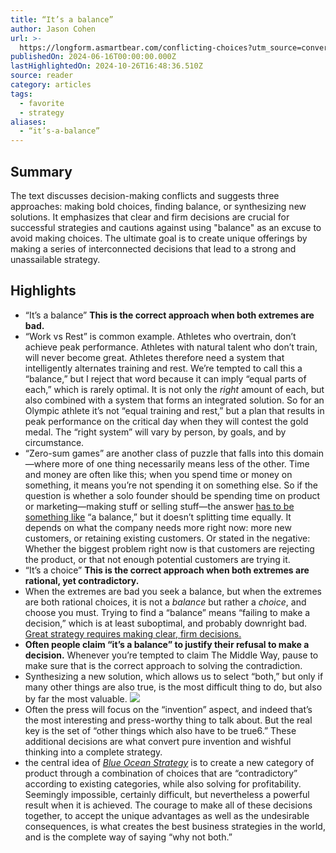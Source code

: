```yaml
---
title: “It’s a balance”
author: Jason Cohen
url: >-
  https://longform.asmartbear.com/conflicting-choices?utm_source=convertkit&utm_medium=email&utm_campaign=asmartbear_newsletter
publishedOn: 2024-06-16T00:00:00.000Z
lastHighlightedOn: 2024-10-26T16:48:36.510Z
source: reader
category: articles
tags:
  - favorite
  - strategy
aliases:
  - “it’s-a-balance”
---
```

## Summary

The text discusses decision-making conflicts and suggests three approaches: making bold choices, finding balance, or synthesizing new solutions. It emphasizes that clear and firm decisions are crucial for successful strategies and cautions against using "balance" as an excuse to avoid making choices. The ultimate goal is to create unique offerings by making a series of interconnected decisions that lead to a strong and unassailable strategy.

## Highlights
- “It’s a balance”
  **This is the correct approach when both extremes are bad.**
- “Work vs Rest” is common example. Athletes who overtrain, don’t achieve peak performance. Athletes with natural talent who don’t train, will never become great. Athletes therefore need a system that intelligently alternates training and rest.
  We’re tempted to call this a “balance,” but I reject that word because it can imply “equal parts of each,” which is rarely optimal. It is not only the *right* amount of each, but also combined with a system that forms an integrated solution. So for an Olympic athlete it’s not “equal training and rest,” but a plan that results in peak performance on the critical day when they will contest the gold medal. The “right system” will vary by person, by goals, and by circumstance.
- “Zero-sum games” are another class of puzzle that falls into this domain—where more of one thing necessarily means less of the other. Time and money are often like this; when you spend time or money on something, it means you’re not spending it on something else. So if the question is whether a solo founder should be spending time on product or marketing—making stuff or selling stuff—the answer [has to be something like](https://longform.asmartbear.com/product-market-fit-formula/) “a balance,” but it doesn’t splitting time equally. It depends on what the company needs more right now: more new customers, or retaining existing customers. Or stated in the negative: Whether the biggest problem right now is that customers are rejecting the product, or that not enough potential customers are trying it.
- “It’s a choice”
  **This is the correct approach when both extremes are rational, yet contradictory.**
- When the extremes are bad you seek a balance, but when the extremes are both rational choices, it is not a *balance* but rather a *choice*, and choose you must. Trying to find a “balance” means “failing to make a decision,” which is at least suboptimal, and probably downright bad. [Great strategy requires making clear, firm decisions.](https://longform.asmartbear.com/great-strategy/)
- **Often people claim “it’s a balance” to justify their refusal to make a decision.** Whenever you’re tempted to claim The Middle Way, pause to make sure that is the correct approach to solving the contradiction.
- Synthesizing a new solution, which allows us to select “both,” but only if many other things are also true, is the most difficult thing to do, but also by far the most valuable.
  ![](https://longform.asmartbear.com/conflicting-choices/inventing-both-3685w.png)
- Often the press will focus on the “invention” aspect, and indeed that’s the most interesting and press-worthy thing to talk about. But the real key is the set of “other things which also have to be true6.” These additional decisions are what convert pure invention and wishful thinking into a complete strategy.
- the central idea of [*Blue Ocean Strategy*](https://www.amazon.com/Blue-Ocean-Strategy-Expanded-Uncontested/dp/1625274491/ref=asc_df_1625274491/?tag=hyprod-20&linkCode=df0&hvadid=693465227026&hvpos=&hvnetw=g&hvrand=15655197287935843831&hvpone=&hvptwo=&hvqmt=&hvdev=c&hvdvcmdl=&hvlocint=&hvlocphy=9028297&hvtargid=pla-318700082110&psc=1&mcid=56178674db62348fb13db63425b6f6f4&gad_source=1&gclid=Cj0KCQjwltKxBhDMARIsAG8KnqUlPAscTCb9JhSJSICR6vc-0YuAIfc7NFMetccl9l0lX9XFgrjjx0YaAmNuEALw_wcB&utm_source=longform.asmartbear.com&utm_campaign=longform.asmartbear.com&utm_medium=post) is to create a new category of product through a combination of choices that are “contradictory” according to existing categories, while also solving for profitability. Seemingly impossible, certainly difficult, but nevertheless a powerful result when it is achieved.
  The courage to make all of these decisions together, to accept the unique advantages as well as the undesirable consequences, is what creates the best business strategies in the world, and is the complete way of saying “why not both.”
